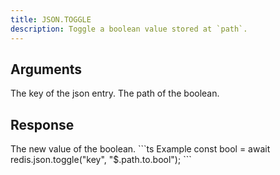```yaml
---
title: JSON.TOGGLE
description: Toggle a boolean value stored at `path`.
---
```


## Arguments

<ParamField body="key" type="string" required>
    The key of the json entry.
</ParamField>
<ParamField body="path" type="string" default="$">
    The path of the boolean.
</ParamField>




## Response

<ResponseField type="boolean" required>
    The new value of the boolean.
</ResponseField>

<RequestExample>
```ts Example
const bool = await redis.json.toggle("key", "$.path.to.bool");
```
</RequestExample>
